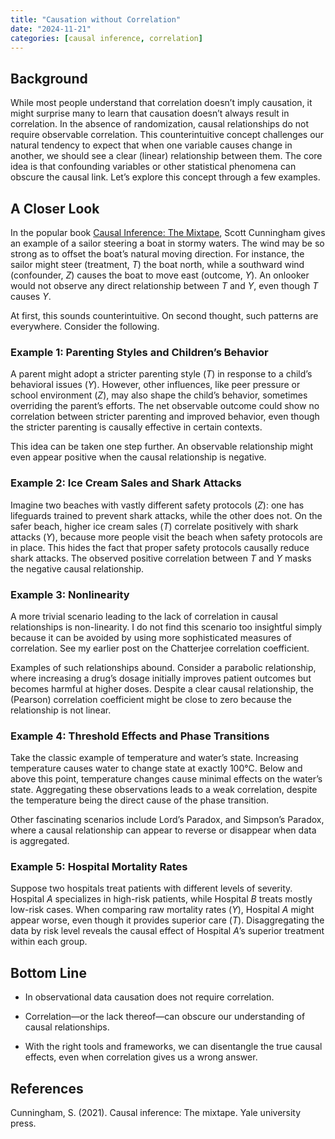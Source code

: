 ```yaml
---
title: "Causation without Correlation"
date: "2024-11-21"
categories: [causal inference, correlation]
---
```


## Background

While most people understand that correlation doesn’t imply causation, it might surprise many to learn that causation doesn’t always result in correlation. In the absence of randomization, causal relationships do not require observable correlation. This counterintuitive concept challenges our natural tendency to expect that when one variable causes change in another, we should see a clear (linear) relationship between them. The core idea is that confounding variables or other statistical phenomena can obscure the causal link. Let’s explore this concept through a few examples.

## A Closer Look

In the popular book [Causal Inference: The Mixtape](https://mixtape.scunning.com/), Scott Cunningham gives an example of a sailor steering a boat in stormy waters. The wind may be so strong as to offset the boat’s natural moving direction. For instance, the sailor might steer (treatment, $T$) the boat north, while a southward wind (confounder, $Z$) causes the boat to move east (outcome, $Y$). An onlooker would not observe any direct relationship between $T$ and $Y$, even though $T$ causes $Y$.

At first, this sounds counterintuitive. On second thought, such patterns are everywhere. Consider the following.

### Example 1: Parenting Styles and Children’s Behavior

A parent might adopt a stricter parenting style ($T$) in response to a child’s behavioral issues ($Y$). However, other influences, like peer pressure or school environment ($Z$), may also shape the child’s behavior, sometimes overriding the parent’s efforts. The net observable outcome could show no correlation between stricter parenting and improved behavior, even though the stricter parenting is causally effective in certain contexts.

This idea can be taken one step further. An observable relationship might even appear positive when the causal relationship is negative.

### Example 2: Ice Cream Sales and Shark Attacks

Imagine two beaches with vastly different safety protocols ($Z$): one has lifeguards trained to prevent shark attacks, while the other does not. On the safer beach, higher ice cream sales ($T$) correlate positively with shark attacks ($Y$), because more people visit the beach when safety protocols are in place. This hides the fact that proper safety protocols causally reduce shark attacks. The observed positive correlation between $T$ and $Y$ masks the negative causal relationship.

### Example 3: Nonlinearity

A more trivial scenario leading to the lack of correlation in causal relationships is non-linearity. I do not find this scenario too insightful simply because it can be avoided by using more sophisticated measures of correlation. See my earlier post on the Chatterjee correlation coefficient.

Examples of such relationships abound. Consider a parabolic relationship, where increasing a drug’s dosage initially improves patient outcomes but becomes harmful at higher doses. Despite a clear causal relationship, the (Pearson) correlation coefficient might be close to zero because the relationship is not linear.

### Example 4: Threshold Effects and Phase Transitions

Take the classic example of temperature and water’s state. Increasing temperature causes water to change state at exactly 100°C. Below and above this point, temperature changes cause minimal effects on the water’s state. Aggregating these observations leads to a weak correlation, despite the temperature being the direct cause of the phase transition.

Other fascinating scenarios include Lord’s Paradox, and Simpson’s Paradox, where a causal relationship can appear to reverse or disappear when data is aggregated.

### Example 5: Hospital Mortality Rates

Suppose two hospitals treat patients with different levels of severity. Hospital $A$ specializes in high-risk patients, while Hospital $B$ treats mostly low-risk cases. When comparing raw mortality rates ($Y$), Hospital $A$ might appear worse, even though it provides superior care ($T$). Disaggregating the data by risk level reveals the causal effect of Hospital $A$’s superior treatment within each group.

## Bottom Line

- In observational data causation does not require correlation.

- Correlation—or the lack thereof—can obscure our understanding of causal relationships.

- With the right tools and frameworks, we can disentangle the true causal effects, even when correlation gives us a wrong answer.

## References

Cunningham, S. (2021). Causal inference: The mixtape. Yale university press.